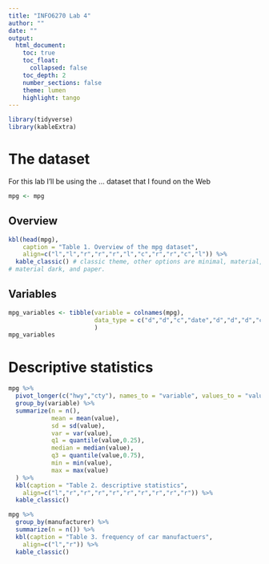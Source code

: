 ```yaml
---
title: "INFO6270 Lab 4"
author: ""
date: ""
output: 
  html_document:
    toc: true 
    toc_float:       
      collapsed: false
    toc_depth: 2
    number_sections: false 
    theme: lumen
    highlight: tango
---
```


```r
library(tidyverse)
library(kableExtra)
```

# The dataset

<!--# Introduce your data Load your dataset in a tibble in your environment .5 pts -->

For this lab I'll be using the ... dataset that I found on the Web

```r
mpg <- mpg
```

## Overview

<!--# use head() to print the top lines your tibble. include a caption -->

```r
kbl(head(mpg), 
    caption = "Table 1. Overview of the mpg dataset",
    align=c("l","l","r","r","r","l","c","r","r","c","l")) %>% 
  kable_classic() # classic theme, other options are minimal, material,
# material dark, and paper.
```

## Variables

```r
mpg_variables <- tibble(variable = colnames(mpg),
                        data_type = c("d","d","c","date","d","d","d","c","c","d","d")
                        )
mpg_variables
```

# Descriptive statistics

```r

mpg %>% 
  pivot_longer(c("hwy","cty"), names_to = "variable", values_to = "value") %>% 
  group_by(variable) %>% 
  summarize(n = n(),
            mean = mean(value),
            sd = sd(value),
            var = var(value),
            q1 = quantile(value,0.25),
            median = median(value),
            q3 = quantile(value,0.75),
            min = min(value),
            max = max(value)
  ) %>% 
  kbl(caption = "Table 2. descriptive statistics",
    align=c("l","r","r","r","r","r","r","r","r","r")) %>% 
  kable_classic()
```

```r
mpg %>% 
  group_by(manufacturer) %>%
  summarize(n = n()) %>% 
  kbl(caption = "Table 3. frequency of car manufactuers",
    align=c("l","r")) %>% 
  kable_classic()

```

